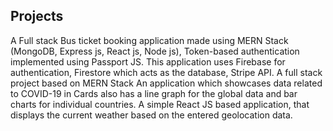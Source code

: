 ## Projects
<ProjectCard title="Bus Reservation System" link="https://github.com/AdityaKumawat97/MERN-BUS-APP" bg="linear-gradient(to right bottom, #40b3ae, #0099bb, #007acc, #0055cd, #2e14aa);">
A Full stack Bus ticket booking application made using MERN Stack (MongoDB, Express js, React js, Node js), Token-based authentication implemented using Passport JS.
</ProjectCard>
<ProjectCard title="E-Commerce Application" link="https://github.com/AdityaKumawat97/react-e-commerce-website" bg="linear-gradient(to right bottom, #40b3ae, #0099bb, #007acc, #0055cd, #2e14aa);">
This application uses Firebase for authentication, Firestore which acts as the database, Stripe API. A full stack project based on MERN Stack
</ProjectCard>
<ProjectCard title="COVID Tracker" link="https://frosty-torvalds-c16af4.netlify.app/" bg="linear-gradient(to right bottom, #40b3ae, #0099bb, #007acc, #0055cd, #2e14aa);">
An application which showcases data related to COVID-19 in Cards also has a line graph for the global data and bar charts for individual countries.
</ProjectCard>
<ProjectCard title="Weather Application" link="https://github.com/AdityaKumawat97/weather-App" bg="linear-gradient(to right bottom, #40b3ae, #0099bb, #007acc, #0055cd, #2e14aa);">
A simple React JS based application, that displays the current weather based on the entered geolocation data.
</ProjectCard>
